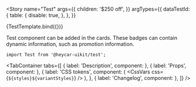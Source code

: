 

<!-- Meta -->

<Meta title="Components/Molecules/Test" component={Test} />


<!-- Canvas -->

<Story
  name="Test"
  args={{
    children: '$250 off',
  }}
  argTypes={{
    dataTestId: {
      table: {
        disable: true,
      },
    },
  }}
>
  {TestTemplate.bind({})}
</Story>

<!-- Docs -->

<ComponentHeader
  name="Test"
  version={version}
  stage={3}
  design="https://www.figma.com/file/rrvkvQEoVTOHa7MzyKSaoz/OTP-Global-Design-System?node-id=4031%3A102387"
/>

Test component can be added in the cards. These badges can contain dynamic information, such as promotion information.

```tsx
import Test from '@heycar-uikit/test';
```

<!-- Description -->

<TabContainer
  tabs={[
    { label: 'Description', component: <Description /> },
    { label: 'Props', component: <Props of={Test} /> },
    {
      label: 'CSS tokens',
      component: (
        <CssVars
          css={`
            ${styles}${variantStyles}
          `}
        />
      ),
    },
    { label: 'Changelog', component: <Changelog /> },
  ]}
/>
